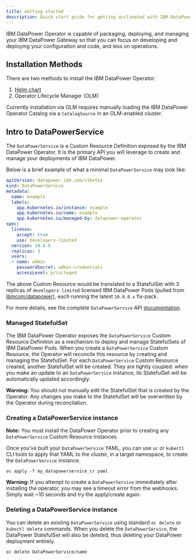 ```yaml
---
title: Getting started
description: Quick start guide for getting acclimated with IBM DataPower Operator
---
```


<PageDescription>

IBM DataPower Operator is capable of packaging, deploying, and managing your IBM DataPower Gateway so that you can focus on developing and deploying your configuration and code, and less on operations.

</PageDescription>

## Installation Methods

There are two methods to install the IBM DataPower Operator:

1. [Helm chart](https://github.com/IBM/datapower-operator-chart)
2. Operator Lifecycle Manager (OLM)

<!-- This should be updated / removed when the Operator joins OperatorHub -->
<InlineNotification>

Currently installation via OLM requires manually loading the IBM DataPower Operator Catalog via a `CatalogSource` in an OLM-enabled cluster.

</InlineNotification>

## Intro to DataPowerService

The `DataPowerService` is a Custom Resource Definition exposed by the IBM DataPower Operator. It is the primary API you will leverage to create and manage your deployments of IBM DataPower.

Below is a brief example of what a minimal `DataPowerService` may look like:

```yaml
apiVersion: datapower.ibm.com/v1beta1
kind: DataPowerService
metadata:
  name: example
  labels:
    app.kubernetes.io/instance: example
    app.kubernetes.io/name: example
    app.kubernetes.io/managed-by: datapower-operator
spec:
  license:
    accept: true
    use: developers-limited
  version: 10.0.0
  replicas: 3
  users:
  - name: admin
    passwordSecret: admin-credentials
    accessLevel: privileged
```

The above Custom Resource would be translated to a StatefulSet with 3 replicas of `developers-limited` licensed IBM DataPower Pods (pulled from [ibmcom/datapower](https://hub.docker.com/r/ibmcom/datapower/)), each running the latest `10.0.0.x` fix-pack.

For more details, see the complete `DataPowerService` API [documentation](/apis/datapowerservice/spec).

### Managed StatefulSet

The IBM DataPower Operator exposes the `DataPowerService` Custom Resource Definition as a mechanism to deploy and manage StatefulSets of IBM DataPower Pods. When you create a `DataPowerService` Custom Resource, the Operator will reconcile this resource by creating and managing the StatefulSet. For each `DataPowerService` Custom Resource created, another StatefulSet will be created. They are tightly coupled: when you make an update to an `DataPowerService` instance, its StatefulSet will be automatically updated accordingly.

<InlineNotification kind="warning">

**Warning:** You should not manually edit the StatefulSet that is created by the Operator. Any changes you make to the StatefulSet will be overwritten by the Operator during reconcilation.

</InlineNotification>


### Creating a DataPowerService instance

<InlineNotification>

**Note:** You must install the DataPower Operator prior to creating any `DataPowerService` Custom Resource instances.

</InlineNotification>

Once you've built your `DataPowerService` YAML, you can use `oc` or `kubectl` CLI tools to apply that YAML to the cluster, in a target namespace, to create the `DataPowerService` instance.

```
oc apply -f my_datapowerservice_cr.yaml
```

<InlineNotification kind="warning">

**Warning:** If you attempt to create a `DataPowerService` immediately after installing the operator, you may see a timeout error from the webhooks. Simply wait ~10 seconds and try the apply/create again.

</InlineNotification>

### Deleting a DataPowerService instance

You can delete an existing `DataPowerService` using standard `oc delete` or `kubectl delete` commands. When you delete the `DataPowerService`, the DataPower StatefulSet will also be deleted, thus deleting your DataPower deployment entirely.

```
oc delete DataPowerService/name
```
